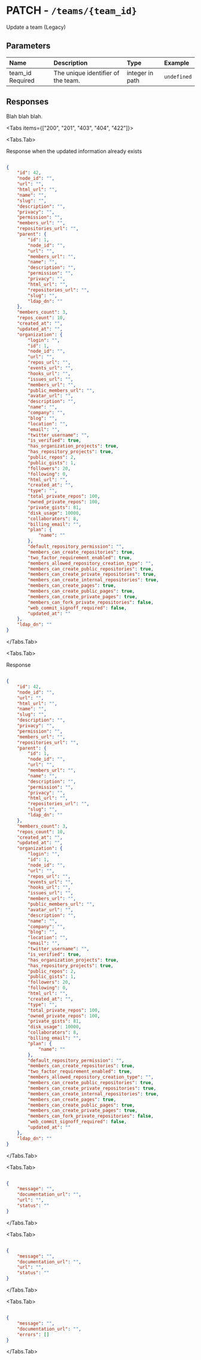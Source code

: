 
# PATCH - `/teams/{team_id}`

Update a team (Legacy)

## Parameters

| Name | Description | Type | Example |
| :---- | :---- | :---- | :---- |
| team_id <span class="bg-blue-100 text-blue-800 text-xs font-medium me-2 px-2.5 py-0.5 rounded dark:bg-blue-900 dark:text-blue-300">Required</span> | The unique identifier of the team. | integer in path | `undefined` |

## Responses

Blah blah blah.

<Tabs items={["200", "201", "403", "404", "422"]}>

<Tabs.Tab>

Response when the updated information already exists

```json

{
    "id": 42,
    "node_id": "",
    "url": "",
    "html_url": "",
    "name": "",
    "slug": "",
    "description": "",
    "privacy": "",
    "permission": "",
    "members_url": "",
    "repositories_url": "",
    "parent": {
        "id": 1,
        "node_id": "",
        "url": "",
        "members_url": "",
        "name": "",
        "description": "",
        "permission": "",
        "privacy": "",
        "html_url": "",
        "repositories_url": "",
        "slug": "",
        "ldap_dn": ""
    },
    "members_count": 3,
    "repos_count": 10,
    "created_at": "",
    "updated_at": "",
    "organization": {
        "login": "",
        "id": 1,
        "node_id": "",
        "url": "",
        "repos_url": "",
        "events_url": "",
        "hooks_url": "",
        "issues_url": "",
        "members_url": "",
        "public_members_url": "",
        "avatar_url": "",
        "description": "",
        "name": "",
        "company": "",
        "blog": "",
        "location": "",
        "email": "",
        "twitter_username": "",
        "is_verified": true,
        "has_organization_projects": true,
        "has_repository_projects": true,
        "public_repos": 2,
        "public_gists": 1,
        "followers": 20,
        "following": 0,
        "html_url": "",
        "created_at": "",
        "type": "",
        "total_private_repos": 100,
        "owned_private_repos": 100,
        "private_gists": 81,
        "disk_usage": 10000,
        "collaborators": 8,
        "billing_email": "",
        "plan": {
            "name": ""
        },
        "default_repository_permission": "",
        "members_can_create_repositories": true,
        "two_factor_requirement_enabled": true,
        "members_allowed_repository_creation_type": "",
        "members_can_create_public_repositories": true,
        "members_can_create_private_repositories": true,
        "members_can_create_internal_repositories": true,
        "members_can_create_pages": true,
        "members_can_create_public_pages": true,
        "members_can_create_private_pages": true,
        "members_can_fork_private_repositories": false,
        "web_commit_signoff_required": false,
        "updated_at": ""
    },
    "ldap_dn": ""
}

```

</Tabs.Tab>

<Tabs.Tab>

Response

```json

{
    "id": 42,
    "node_id": "",
    "url": "",
    "html_url": "",
    "name": "",
    "slug": "",
    "description": "",
    "privacy": "",
    "permission": "",
    "members_url": "",
    "repositories_url": "",
    "parent": {
        "id": 1,
        "node_id": "",
        "url": "",
        "members_url": "",
        "name": "",
        "description": "",
        "permission": "",
        "privacy": "",
        "html_url": "",
        "repositories_url": "",
        "slug": "",
        "ldap_dn": ""
    },
    "members_count": 3,
    "repos_count": 10,
    "created_at": "",
    "updated_at": "",
    "organization": {
        "login": "",
        "id": 1,
        "node_id": "",
        "url": "",
        "repos_url": "",
        "events_url": "",
        "hooks_url": "",
        "issues_url": "",
        "members_url": "",
        "public_members_url": "",
        "avatar_url": "",
        "description": "",
        "name": "",
        "company": "",
        "blog": "",
        "location": "",
        "email": "",
        "twitter_username": "",
        "is_verified": true,
        "has_organization_projects": true,
        "has_repository_projects": true,
        "public_repos": 2,
        "public_gists": 1,
        "followers": 20,
        "following": 0,
        "html_url": "",
        "created_at": "",
        "type": "",
        "total_private_repos": 100,
        "owned_private_repos": 100,
        "private_gists": 81,
        "disk_usage": 10000,
        "collaborators": 8,
        "billing_email": "",
        "plan": {
            "name": ""
        },
        "default_repository_permission": "",
        "members_can_create_repositories": true,
        "two_factor_requirement_enabled": true,
        "members_allowed_repository_creation_type": "",
        "members_can_create_public_repositories": true,
        "members_can_create_private_repositories": true,
        "members_can_create_internal_repositories": true,
        "members_can_create_pages": true,
        "members_can_create_public_pages": true,
        "members_can_create_private_pages": true,
        "members_can_fork_private_repositories": false,
        "web_commit_signoff_required": false,
        "updated_at": ""
    },
    "ldap_dn": ""
}

```

</Tabs.Tab>

<Tabs.Tab>



```json

{
    "message": "",
    "documentation_url": "",
    "url": "",
    "status": ""
}

```

</Tabs.Tab>

<Tabs.Tab>



```json

{
    "message": "",
    "documentation_url": "",
    "url": "",
    "status": ""
}

```

</Tabs.Tab>

<Tabs.Tab>



```json

{
    "message": "",
    "documentation_url": "",
    "errors": []
}

```

</Tabs.Tab>

</Tabs>